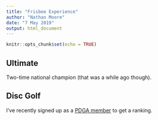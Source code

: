 ```yaml
---
title: "Frisbee Experience"
author: "Nathan Moore"
date: "7 May 2019"
output: html_document
---
```


```r
knitr::opts_chunk$set(echo = TRUE)
```

## Ultimate

Two-time national champion (that was a while ago though).

## Disc Golf

I've recently signed up as a [PDGA member](https://www.pdga.com/player/119722) to get a ranking. 